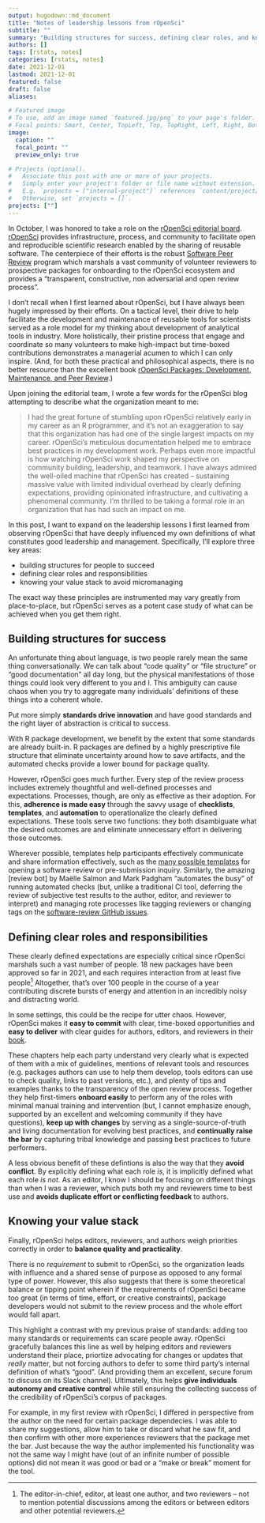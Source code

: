 ```yaml
---
output: hugodown::md_document
title: "Notes of leadership lessons from rOpenSci"
subtitle: ""
summary: "Building structures for success, defining clear roles, and knowing your priorities"
authors: []
tags: [rstats, notes]
categories: [rstats, notes]
date: 2021-12-01
lastmod: 2021-12-01
featured: false
draft: false
aliases:

# Featured image
# To use, add an image named `featured.jpg/png` to your page's folder.
# Focal points: Smart, Center, TopLeft, Top, TopRight, Left, Right, BottomLeft, Bottom, BottomRight.
image:
  caption: ""
  focal_point: ""
  preview_only: true

# Projects (optional).
#   Associate this post with one or more of your projects.
#   Simply enter your project's folder or file name without extension.
#   E.g. `projects = ["internal-project"]` references `content/project/deep-learning/index.md`.
#   Otherwise, set `projects = []`.
projects: [""]
---
```


In October, I was honored to take a role on the [rOpenSci editorial board](https://ropensci.org/blog/2021/10/12/editors2021/). [rOpenSci](https://ropensci.org/about/) provides infrastructure, process, and community to facilitate open and reproducible scientific research enabled by the sharing of reusable software. The centerpiece of their efforts is the robust [Software Peer Review](https://ropensci.org/software-review/) program which marshals a vast community of volunteer reviewers to prospective packages for onboarding to the rOpenSci ecosystem and provides a "transparent, constructive, non adversarial and open review process". 

I don't recall when I first learned about rOpenSci, but I have always been hugely impressed by their efforts. On a tactical level, their drive to help facilitate the development and maintenance of reusable tools for scientists served as a role model for my thinking about development of analytical tools in industry. More holistically, their pristine process that engage and coordinate so many volunteers to make high-impact but time-boxed contributions demonstrates a managerial acumen to which I can only inspire. (And, for both these practical and philosophical aspects, there is no better resource than the excellent book [rOpenSci Packages: Development, Maintenance, and Peer Review](https://devguide.ropensci.org/).) 

Upon joining the editorial team, I wrote a few words for the rOpenSci blog attempting to describe what the organization meant to me:

> I had the great fortune of stumbling upon rOpenSci relatively early in my career as an R programmer, and it’s not an exaggeration to say that this organization has had one of the single largest impacts on my career. rOpenSci’s meticulous documentation helped me to embrace best practices in my development work. Perhaps even more impactful is how watching rOpenSci work shaped my perspective on community building, leadership, and teamwork. I have always admired the well-oiled machine that rOpenSci has created – sustaining massive value with limited individual overhead by clearly defining expectations, providing opinionated infrastructure, and cultivating a phenomenal community. I’m thrilled to be taking a formal role in an organization that has had such an impact on me.

In this post, I want to expand on the leadership lessons I first learned from observing rOpenSci that have deeply influenced my own definitions of what constitutes good leadership and management. Specifically, I'll explore three key areas:

- building structures for people to succeed 
- defining clear roles and responsibilities
- knowing your value stack to avoid micromanaging

The exact way these principles are instrumented may vary greatly from place-to-place, but rOpenSci serves as a potent case study of what can be achieved when you get them right. 

## Building structures for success

An unfortunate thing about language, is two people rarely mean the same thing conversationally. We can talk about "code quality" or "file structure" or "good documentation" all day long, but the physical manifestations of those things could look very different to you and I. This ambiguity can cause chaos when you try to aggregate many individuals' definitions of these things into a coherent whole. 

Put more simply **standards drive innovation** and have good standards and the right layer of abstraction is critical to success. 

With R package development, we benefit by the extent that some standards are already built-in. R packages are defined by a highly prescriptive file structure that eliminate uncertainty around how to save artifacts, and the automated checks provide a lower bound for package quality. 

However, rOpenSci goes much further. Every step of the review process includes extremely thoughtful and well-defined processes and expectations. Processes, though, are only as effective as their adoption. For this, **adherence is made easy** through the savvy usage of **checklists**, **templates**, and **automation** to operationalize the clearly defined expectations. These tools serve two functions: they both disambiguate what the desired outcomes are and eliminate unnecessary effort in delivering those outcomes.

Wherever possible, templates help participants effectively communicate and share information effectively, such as the [many possible templates](https://github.com/ropensci/software-review/issues/new/choose) for opening a software review or pre-submission inquiry. Similarly, the amazing [review bot] by Maëlle Salmon and Mark Padgham "automates the busy" of running automated checks (but, unlike a traditional CI tool, deferring the review of subjective test results to the author, editor, and reviewer to interpret) and managing rote processes like tagging reviewers or changing tags on the [software-review GitHub issues](https://github.com/ropensci/software-review).

## Defining clear roles and responsibilities

These clearly defined expectations are especially critical since rOpenSci marshals such a vast number of people. 18 new packages have been approved so far in 2021, and each requires interaction from at least five people^[The editor-in-chief, editor, at least one author, and two reviewers -- not to mention potential discussions among the editors or between editors and other potential reviewers.] Altogether, that's over 100 people in the course of a year contributing discrete bursts of energy and attention in an incredibly noisy and distracting world. 

In some settings, this could be the recipe for utter chaos. However, rOpenSci makes it **easy to commit** with clear, time-boxed opportunities and **easy to deliver** with clear guides for authors, editors, and reviewers in their [book](https://devguide.ropensci.org/index.html). 

These chapters help each party understand very clearly what is expected of them with a mix of guidelines, mentions of relevant tools and resources (e.g. packages authors can use to help them develop, tools editors can use to check quality, links to past versions, etc.), and plenty of tips and examples thanks to the transparency of the open review process. Together they help first-timers **onboard easily** to perform any of the roles with minimal manual training and intervention (but, I cannot emphasize enough, supported by an excellent and welcoming community if they have questions), **keep up with changes** by serving as a single-source-of-truth and living documentation for evolving best practices, and **continually raise the bar** by capturing tribal knowledge and passing best practices to future performers.

A less obvious benefit of these defintions is also the way that they **avoid conflict**. By explicitly defining what each role *is*, it is implicitly defined what each role *is not*. As an editor, I know I should be focusing on different things than when I was a reviewer, which puts both my and reviewers time to best use and **avoids duplicate effort or conflicting feedback** to authors. 

## Knowing your value stack

Finally, rOpenSci helps editors, reviewers, and authors weigh priorities correctly in order to **balance quality and practicality**.

There is no *requirement* to submit to rOpenSci, so the organization leads with influence and a shared sense of purpose as opposed to any formal type of power. However, this also suggests that there is some theoretical balance or tipping point wherein if the requirements of rOpenSci became too great (in terms of time, effort, or creative constraints), package developers would not submit to the review process and the whole effort would fall apart. 

This highlight a contrast with my previous praise of standards: adding too many standards or requirements can scare people away. rOpenSci gracefully balances this line as well by helping editors and reviewers understand their place, priortize advocating for changes or updates that *really* matter, but not forcing authors to defer to some third party's internal definition of what's "good". (And providing them an excellent, secure forum to discuss on its Slack channel). Ultimately, this helps **give individuals autonomy and creative control** while still ensuring the collecting success of the credibility of rOpenSci's corpus of packages.

For example, in my first review with rOpenSci, I differed in perspective from the author on the need for certain package dependecies. I was able to share my suggestions, allow him to take or discard what he saw fit, and then confirm with other more experiences reviewers that the package met the bar. Just because the way the author implemented his functionality was not the same way I might have (out of an infinite number of possible options) did not mean it was good or bad or a "make or break" moment for the tool. 

